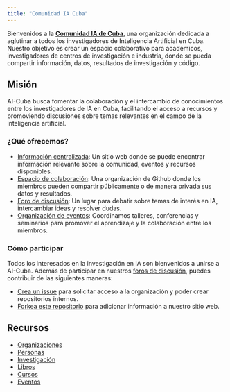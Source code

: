 ```yaml
---
title: "Comunidad IA Cuba"
---
```


Bienvenidos a la [**Comunidad IA de Cuba**](https://ai-cuba.github.io), una organización dedicada a aglutinar a todos los investigadores de Inteligencia Artificial en Cuba. Nuestro objetivo es crear un espacio colaborativo para académicos, investigadores de centros de investigación e industria, donde se pueda compartir información, datos, resultados de investigación y código.

## Misión

AI-Cuba busca fomentar la colaboración y el intercambio de conocimientos entre los investigadores de IA en Cuba, facilitando el acceso a recursos y promoviendo discusiones sobre temas relevantes en el campo de la inteligencia artificial.

### ¿Qué ofrecemos?

- [Información centralizada](https://ai-cuba.github.io): Un sitio web donde se puede encontrar información relevante sobre la comunidad, eventos y recursos disponibles.
- [Espacio de colaboración](https://github.com/ai-cuba): Una organización de Github donde los miembros pueden compartir públicamente o de manera privada sus datos y resultados.
- [Foro de discusión](https://github.com/orgs/AI-Cuba/discussions): Un lugar para debatir sobre temas de interés en IA, intercambiar ideas y resolver dudas.
- [Organización de eventos](https://github.com/orgs/AI-Cuba/discussions/categories/eventos): Coordinamos talleres, conferencias y seminarios para promover el aprendizaje y la colaboración entre los miembros.

### Cómo participar

Todos los interesados en la investigación en IA son bienvenidos a unirse a AI-Cuba. Además de participar en nuestros [foros de discusión](https://github.com/orgs/AI-Cuba/discussions), puedes contribuir de las siguientes maneras:

- [Crea un issue](https://github.com/AI-Cuba/ai-cuba.github.io/issues) para solicitar acceso a la organización y poder crear repositorios internos.
- [Forkea este repositorio](https://github.com/AI-Cuba/ai-cuba.github.io/fork) para adicionar información a nuestro sitio web.

## Recursos

- [Organizaciones](organizaciones.qmd)
- [Personas](personas.qmd)
- [Investigación](research.qmd)
- [Libros](libros.qmd)
- [Cursos](cursos.qmd)
- [Eventos](eventos.qmd)
